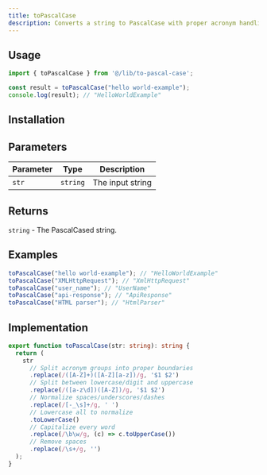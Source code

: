 ```yaml
---
title: toPascalCase
description: Converts a string to PascalCase with proper acronym handling
---
```


## Usage

```typescript
import { toPascalCase } from '@/lib/to-pascal-case';

const result = toPascalCase("hello world-example");
console.log(result); // "HelloWorldExample"
```

## Installation

<InstallTabs component="to-pascal-case" />

## Parameters

| Parameter | Type     | Description      |
|-----------|----------|------------------|
| `str`     | `string` | The input string |

## Returns

`string` - The PascalCased string.

## Examples

```typescript
toPascalCase("hello world-example"); // "HelloWorldExample"
toPascalCase("XMLHttpRequest"); // "XmlHttpRequest"
toPascalCase("user_name"); // "UserName"
toPascalCase("api-response"); // "ApiResponse"
toPascalCase("HTML parser"); // "HtmlParser"
```

## Implementation

```typescript
export function toPascalCase(str: string): string {
  return (
    str
      // Split acronym groups into proper boundaries
      .replace(/([A-Z]+)([A-Z][a-z])/g, '$1 $2')
      // Split between lowercase/digit and uppercase
      .replace(/([a-z\d])([A-Z])/g, '$1 $2')
      // Normalize spaces/underscores/dashes
      .replace(/[-_\s]+/g, ' ')
      // Lowercase all to normalize
      .toLowerCase()
      // Capitalize every word
      .replace(/\b\w/g, (c) => c.toUpperCase())
      // Remove spaces
      .replace(/\s+/g, '')
  );
}
```

